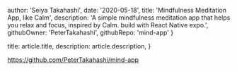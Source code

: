 
  author: 'Seiya Takahashi',
  date: '2020-05-18',
  title: 'Mindfulness Meditation App, like Calm',
  description:
    'A simple mindfulness meditation app that helps you relax and focus, inspired by Calm. build with React Native expo.',
  githubOwner: 'PeterTakahashi',
  githubRepo: 'mind-app'
}

  title: article.title,
  description: article.description,
}



https://github.com/PeterTakahashi/mind-app
